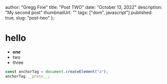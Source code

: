   author: "Gregg Fine"
  title: "Post TWO"
  date: "October 13, 2022"
  description: "My second post"
  thumbnailUrl: ""
  tags: ["dom", javascript"]
  published: true,
  slug: "post-two"
};

# **hello**

- **_one_**
- two
- three

```js
const anchorTag = document.createElement("a");
anchorTag.__proto__;
```

>
